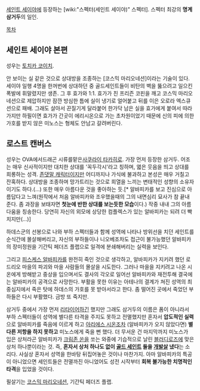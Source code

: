 [[세인트 세이야]]에 등장하는 [wiki:"스펙터(세인트 세이야)" 스펙터]. 스펙터 최강의 '''명계삼거두'''의 일인.

[[목차]]
== 세인트 세이야 본편 ==
성우는 [[토치카 코이치]].

안 보이는 실 같은 것으로 상대방을 조종하는 [코스믹 마리오네션]이라는 기술이 있다. 세이야 일행 4명을 한꺼번에 상대하던 중 골드세인트들이 비탄의 벽을 뚫으려고 일으킨 폭발에 휘말렸지만 생존. 그 후 효가와 1:1. 효가가 친 프리즌 코핀을 깨고 코스믹 마리오네션으로 제압하지만 잠깐 방심한 틈에 실이 냉기로 얼어붙고 뒤를 이은 오로라 엑스큐션으로 패배. 그래도 살아서 끈질기게 달라붙어 한가닥 남은 실을 효가에게 붙여서 따라가지만 하필이면 효가가 간곳이 에리시온으로 가는 초차원이었기 때문에 신의 피에 의한 가호를 받지 않은 미노스는 형체도 안남고 갈려버린다. 

== 로스트 캔버스 ==
성우는 OVA에서드래곤 시류를맡은[[사쿠라이 타카히로]].
가장 먼저 등장한 삼거두. 어조는 매우 신사적이지만 대치한 상대를 '꼭두각시'라고 칭하며, 엷은 웃음을 띄고 상대를 희롱하는 성격. [[존댓말 캐릭터]]이지만 어디까지나 가식에 불과하고 본성은 매우 거칠고 잔혹하다. 상대방을 조종하며 망가트리는 것으로 희열을 느끼는 변태적인 성향의 소유자이기도 하다.(...) 또한 매우 아름다운 것을 좋아하는 듯.[* 알바피카를 보고 진심으로 아름답다고 느껴(원작에서 처음 알바피카와 조우했을때의 그의 내면심리 묘사가 참 끝내준다. 좀 과장을 보태자면 '''첫눈에 반한 상대를 보는듯한 모습'''이다.) 작중 내내 그의 아름다움을 칭송한다. 당연히 자신의 외모에 상당한 컴플렉스가 있는 알바피카는 되려 더 빡치지만(...)]

하데스군의 선봉으로 나와 부하 스펙터들과 함께 성역에 나타나 방위선을 치던 세인트를 순식간에 몰살해버리고, 자신의 부하들이나 니오베조차도 접근이 불가능했던 알바피카의 장미정원을 기간틱 페더즈 플랩으로 일격에 분쇄해버리는 실력을 보인다.

그리고 [[피스케스 알바피카]]를 완전히 죽인 것으로 생각하고, 알바피카가 지키려 했던 로드리오 마을의 파괴와 마을 사람들의 몰살을 시도한다. 그러나 마을을 지키려고 나온 시온에게 방해받고 중상을 입으며서도 결사의 각오로 일어선 알바피카와 재전투해 결국에는 알바피카의 공격으로 사망한다. 부활을 못한 이유는 아테나의 결계가 쳐진 성역의 최중심지에서 죽은 탓에 하데스의 가호를 못 받아서라고 한다. 좀 떨어진 곳에서 죽었던 부하들은 다시 부활했다. 금방 또 죽지만.

삼거두 중에서 가장 먼저 [[리타이어]]하긴 했지만 그래도 삼거두의 이름은 폼이 아니라서 부하 스펙터들이 성역에 별다른 타격을 주지도 못하고 전멸했지만 혼자서 '''압도적인 실력'''으로 알바피카를 죽음에 이르게 하고 [[아리에스 시온]]조차 (알바피카가 오지 않았다면) '''별다른 저항을 하지 못하고''' 미노스에게 죽을 뻔 했다. 더 무서운 건 마지막까지 미노스가 입은 상처라곤 알바피카가 [[크림존 쏜]]을 쏘는 와중에 기습적으로 날린 [[블러디로즈]]에 맞은 상처 하나뿐이라는 것. 즉, '''혼자서 상처 하나도 없이 [[골드 세인트]] 둘을 [[개발살]] 냈다'''는 소리다. 사실상 혼자서 성역을 한바탕 뒤집어놓은 것이나 마찬가지. 아마 알바피카의 특공이 아니었으면 세인트들은 전멸까진 아니었어도 성전 시작부터 '''회복 불가능한 치명적인 타격'''을 입었을 것이다.

필살기는 [[코스믹 마리오네션]], 기간틱 페더즈 플랩.
